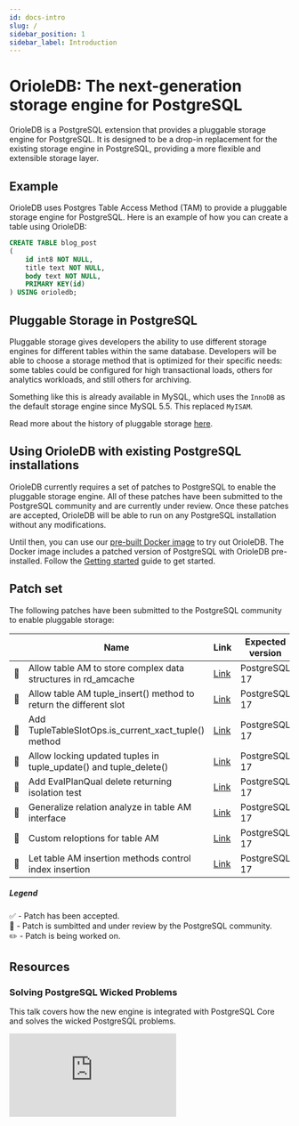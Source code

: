 ```yaml
---
id: docs-intro
slug: /
sidebar_position: 1
sidebar_label: Introduction
---
```


# OrioleDB: The next-generation storage engine for PostgreSQL

OrioleDB is a PostgreSQL extension that provides a pluggable storage engine for PostgreSQL. It is designed to be a drop-in replacement for the existing storage engine in PostgreSQL, providing a more flexible and extensible storage layer.

## Example

OrioleDB uses Postgres Table Access Method (TAM) to provide a pluggable storage engine for PostgreSQL. Here is an example of how you can create a table using OrioleDB:

```sql
CREATE TABLE blog_post
(
    id int8 NOT NULL,
    title text NOT NULL,
    body text NOT NULL,
    PRIMARY KEY(id)
) USING orioledb;
```

## Pluggable Storage in PostgreSQL

Pluggable storage gives developers the ability to use different storage engines for different tables within the same database. Developers will be able to choose a storage method that is optimized for their specific needs: some tables could be configured for high transactional loads, others for analytics workloads, and still others for archiving.

Something like this is already available in MySQL, which uses the `InnoDB` as the default storage engine since MySQL 5.5. This replaced `MyISAM`.

Read more about the history of pluggable storage [here](https://supabase.com/blog/postgres-pluggable-strorage).

## Using OrioleDB with existing PostgreSQL installations

OrioleDB currently requires a set of patches to PostgreSQL to enable the pluggable storage engine. All of these patches have been submitted to the PostgreSQL community and are currently under review. Once these patches are accepted, OrioleDB will be able to run on any PostgreSQL installation without any modifications.

Until then, you can use our [pre-built Docker image](https://hub.docker.com/r/orioledb/orioledb) to try out OrioleDB. The Docker image includes a patched version of PostgreSQL with OrioleDB pre-installed. Follow the [Getting started](/docs/usage/getting-started) guide to get started.

## Patch set

The following patches have been submitted to the PostgreSQL community to enable pluggable storage:

|         | Name                                                              | Link                                                                                         | Expected version |
| ------- | ----------------------------------------------------------------- | -------------------------------------------------------------------------------------------- | ---------------- |
| :email: | Allow table AM to store complex data structures in rd_amcache     | [Link](https://github.com/postgres/postgres/commit/02eb07ea89d27f1d05a5055bf779042d2953b4e7) | PostgreSQL 17    |
| :email: | Allow table AM tuple_insert() method to return the different slot | [Link](https://github.com/postgres/postgres/commit/c35a3fb5e067fc95f13206418e3785d2cb059da1) | PostgreSQL 17    |
| :email: | Add TupleTableSlotOps.is_current_xact_tuple() method              | [Link](https://github.com/postgres/postgres/commit/0997e0af273d80add75bcf5616eee000d0a78397) | PostgreSQL 17    |
| :email: | Allow locking updated tuples in tuple_update() and tuple_delete() | [Link](https://github.com/postgres/postgres/commit/87985cc9252296f11db3cacc155e8d710d2e9b9c) | PostgreSQL 17    |
| :email: | Add EvalPlanQual delete returning isolation test                  | [Link](https://github.com/postgres/postgres/commit/8ffc2aa720a2bdef33b16609ed4f8ed07932c141) | PostgreSQL 17    |
| :email: | Generalize relation analyze in table AM interface                 | [Link](https://github.com/postgres/postgres/commit/27bc1772fc814946918a5ac8ccb9b5c5ad0380aa) | PostgreSQL 17    |
| :email: | Custom reloptions for table AM                                    | [Link](https://github.com/postgres/postgres/commit/c95c25f9af4bc77f2f66a587735c50da08c12b37) | PostgreSQL 17    |
| :email: | Let table AM insertion methods control index insertion            | [Link](https://github.com/postgres/postgres/commit/b1484a3f1910bfd0e254afe40085dfc3351bda8c) | PostgreSQL 17    |

##### Legend

:white_check_mark: - Patch has been accepted.<br />
:email: - Patch is sumbitted and under review by the PostgreSQL community.<br />
:pencil2: - Patch is being worked on.<br />

## Resources

### Solving PostgreSQL Wicked Problems

This talk covers how the new engine is integrated with PostgreSQL Core and solves the wicked PostgreSQL problems.

<div
  style={{
    position: "relative",
    width: "100%",
    paddingBottom: "56.25%",
    height: 0,
  }}
>
  <iframe
    style={{
      position: "absolute",
      top: 0,
      left: 0,
      width: "100%",
      height: "100%",
    }}
    src="https://www.youtube-nocookie.com/embed/coaJCB_H9cU?si=MHdGlhg-KOAPRlQ8"
    title="YouTube video player"
    frameBorder="0"
    allow="accelerometer; autoplay; clipboard-write; encrypted-media; gyroscope; picture-in-picture; web-share"
    referrerPolicy="strict-origin-when-cross-origin"
    allowFullScreen
  ></iframe>
</div>
